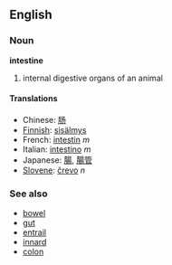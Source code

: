 ==English==
===Noun===
'''intestine'''
#internal digestive organs of an animal

====Translations====
*Chinese: [[肠]]
*[[Finnish]]: [[sisälmys]]
*French: [[intestin]] ''m''
*Italian: [[intestino]] ''m''
*Japanese: [[腸]], [[腸管]]
*[[Slovene]]: [[črevo]] ''n''

===See also===
*[[bowel]]
*[[gut]]
*[[entrail]]
*[[innard]]
*[[colon]]